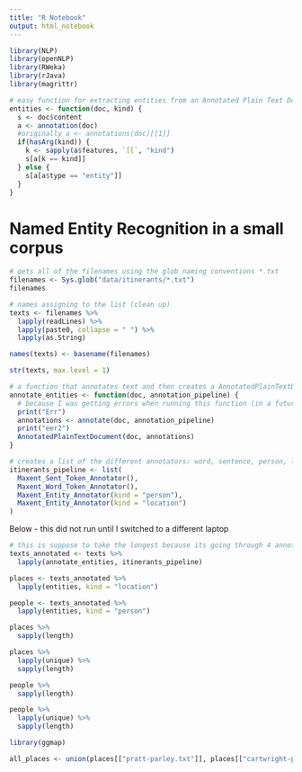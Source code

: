 ```yaml
---
title: "R Notebook"
output: html_notebook
---
```


```r
library(NLP)
library(openNLP)
library(RWeka)
library(rJava)
library(magrittr)
```

```r
# easy function for extracting entities from an Annotated Plain Text Document (we will use this in the next code chunk)
entities <- function(doc, kind) {
  s <- doc$content
  a <- annotation(doc) 
  #originally a <- annotations(doc)[[1]]
  if(hasArg(kind)) {
    k <- sapply(a$features, `[[`, "kind")
    s[a[k == kind]]
  } else {
    s[a[a$type == "entity"]]
  }
}
```

# Named Entity Recognition in a small corpus

```r
# gets all of the filenames using the glob naming conventions *.txt
filenames <- Sys.glob("data/itinerants/*.txt")
filenames
```

```r
# names assigning to the list (clean up)
texts <- filenames %>%
  lapply(readLines) %>%
  lapply(paste0, collapse = " ") %>%
  lapply(as.String)

names(texts) <- basename(filenames)

str(texts, max.level = 1)
```

```r
# a function that annotates text and then creates a AnnotatedPlainTextDocument
annotate_entities <- function(doc, annotation_pipeline) {
  # because I was getting errors when running this function (in a future code chunk)
  print("Err")
  annotations <- annotate(doc, annotation_pipeline)
  print("eer2")
  AnnotatedPlainTextDocument(doc, annotations)
}
```

```r
# creates a list of the different annotators: word, sentence, person, location 
itinerants_pipeline <- list(
  Maxent_Sent_Token_Annotator(),
  Maxent_Word_Token_Annotator(),
  Maxent_Entity_Annotator(kind = "person"),
  Maxent_Entity_Annotator(kind = "location")
)
```
Below - this did not run until I switched to a different laptop
```r
# this is suppose to take the longest because its going through 4 annotators for eachtext (of which there are 3)
texts_annotated <- texts %>%
  lapply(annotate_entities, itinerants_pipeline)
```

```r
places <- texts_annotated %>%
  lapply(entities, kind = "location")

people <- texts_annotated %>%
  lapply(entities, kind = "person")
```

```r
places %>%
  sapply(length)
```

```r
places %>%
  lapply(unique) %>%
  sapply(length)
```

```r
people %>%
  sapply(length)
```

```r
people %>%
  lapply(unique) %>%
  sapply(length)
```

```r
library(ggmap)
```

```r
all_places <- union(places[["pratt-parley.txt"]], places[["cartwright-peter.txt"]]) %>% union(places[["lee-jarena.txt"]])
```

